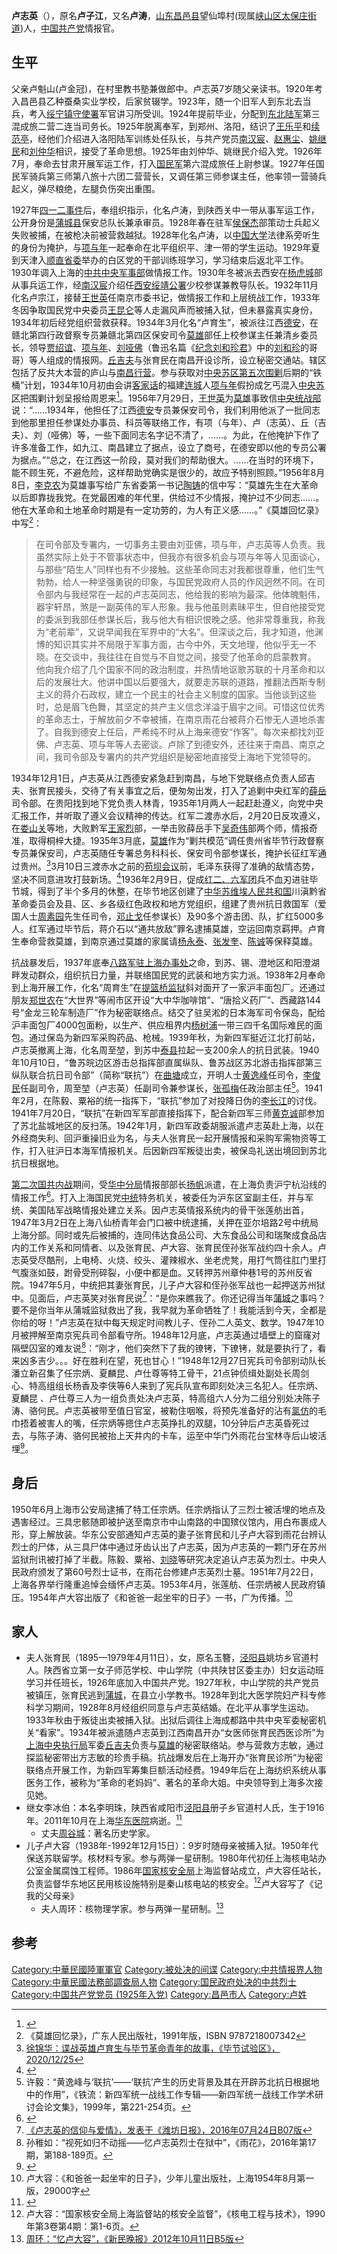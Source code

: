 '''卢志英'''（{{bd|1905年|11月8日|1948年|12月27日}}），原名'''卢子江'''，又名'''卢涛'''，[[山东|山东]][[昌邑县|昌邑县]]望仙埠村(现属[[峡山区|峡山区]][[太保庄街道|太保庄街道]])人，[[中国共产党|中国共产党]]情报官。

==生平==
父亲卢魁山(卢金冠)，在村里教书塾兼做郎中。卢志英7岁随父亲读书。1920年考入昌邑县乙种蚕桑实业学校，后家贫辍学。1923年，随一个旧军人到东北去当兵，考入[[绥宁县|绥宁镇守使署]]军官讲习所受训。1924年提前毕业，分配到[[奉军|东北陆军]]第三混成旅二营二连当司务长。1925年脱离奉军，到郑州、洛阳，结识了[[王乐平|王乐平]]和[[续范亭|续范亭]]，经他们介绍进入洛阳陆军训练处任队长，与共产党员[[南汉宸|南汉宸]]、[[赵惠尘|赵惠尘]]、[[姚继民|姚继民]]和[[刘仲华|刘仲华]]相识，接受了革命思想。1925年由刘仲华、姚继民介绍入党。1926年7月，奉命去甘肃开展军运工作，打入[[国民军|国民军]]第六混成旅任上尉参谋。1927年任国民军骑兵第三师第八旅十六团二营营长，又调任第三师参谋主任，他率领一营骑兵起义，弹尽粮绝，左腿负伤突出重围。

1927年[[四一二事件|四一二事件]]后，奉组织指示，化名卢涛，到陕西关中一带从事军运工作，公开身份是[[蒲城县|蒲城县]]保安总队长兼承审员。1928年春在驻军[[侯保杰|侯保杰]]部策动士兵起义失败被捕，在被枪决前被营救越狱。1928年化名卢涛，以[[中国大学|中国大学]]法律系旁听生的身份为掩护，与[[项与年|项与年]]一起奉命在北平组织平、津一带的学生运动。1929年夏到天津入[[顺直省委|顺直省委]]举办的白区党的干部训练班学习，学习结束后返北平工作。1930年调入上海的[[中共中央军事部|中共中央军事部]]做情报工作。1930年冬被派去西安在[[杨虎城|杨虎城]]部从事兵运工作，经[[南汉宸|南汉宸]]介绍任[[西安绥靖公署|西安绥靖公署]]少校参谋兼教导队长。1932年11月化名卢宗江，接替[[王世英|王世英]]任南京市委书记，做情报工作和上层统战工作，1933年冬因争取国民党中央委员[[王昆仑|王昆仑]]等人走漏风声而被捕入狱，但未暴露真实身份，1934年初后经党组织营救获释。1934年3月化名“卢育生”，被派往江西[[德安|德安]]，在赣北第四行政督察专员兼赣北第四区保安司令[[莫雄|莫雄]]部任上校参谋主任兼清乡委员长，领导[[贾绍谊|贾绍谊]]、[[项与年|项与年]]、[[刘哑佛|刘哑佛]]（鲁迅名篇《[[纪念刘和珍君|纪念刘和珍君]]》中的[[刘和珍|刘和珍]]的哥哥）等人组成的情报网。[[丘吉夫|丘吉夫]]与张育民在南昌开设诊所，设立秘密交通站。辖区包括了反共大本营的庐山与[[南昌行营|南昌行营]]。参与获取对[[中央苏区第五次反围剿战争|中央苏区第五次围剿]]后期的“铁桶”计划，1934年10月初由会讲[[客家话|客家话]]的福建[[连城|连城]]人[[项与年|项与年]]假扮成乞丐混入[[中央苏区|中央苏区]]把围剿计划呈报给周恩来<ref>{{cite news|title=红军得以突围长征多亏了谁的秘密情报？|url=http://view.news.qq.com/a/20150418/011766.htm|accessdate=2015-05-24|work=腾讯|archive-date=2019-12-05|archive-url=https://web.archive.org/web/20191205072822/https://view.news.qq.com/a/20150418/011766.htm|dead-url=no}}</ref>。1956年7月29日，[[王世英|王世英]]为[[莫雄|莫雄]]事致信[[中央统战部|中央统战部]]说：“……1934年，他担任了江西[[德安|德安]]专员兼保安司令，我们利用他派了一批同志到他那里担任参谋处办事员、科员等联络工作，有项（与年）、卢（志英）、丘（吉夫）、刘（哑佛）等，一些下面同志名字记不清了，……。为此，在他掩护下作了许多准备工作，如九江、南昌建立了据点，设立了商号，在德安即以他的专员公署为据点。”“总之，在江西这一阶段，莫对我们的帮助很大。……在当时的环境下，能不顾生死，不避危险，这样帮助党确实是很少的，故应予特别照顾。”1956年8月8日，[[李克农|李克农]]为莫雄事写给广东省委第一书记[[陶铸|陶铸]]的信中写：“莫雄先生在大革命以后即靠拢我党。在党最困难的年代里，供给过不少情报，掩护过不少同志……。他在大革命和土地革命时期是有一定功劳的，为人有正义感……。”《莫雄回忆录》中写<ref>《莫雄回忆录》，广东人民出版社，1991年版，ISBN 9787218007342 </ref>：
<blockquote>
在司令部及专署内，一切事务主要由刘亚佛，项与年，卢志英等人负责。我虽然实际上处于不管事状态中，但我亦有很多机会与项与年等人见面谈心，与那些“陌生人”同样也有不少接触。这些革命同志对我都很尊重，他们生气勃勃，给人一种坚强勇锐的印象，与国民党政府人员的作风迥然不同。在司令部内与我经常在一起的卢志英同志，他给我的影响为最深。他体魄魁伟，器宇轩昂，煞是一副英伟的军人形象。我与他虽则素昧平生，但自他接受党的委派到我部任参谋长后，我与他大有相识恨晚之感。他非常尊重我，称我为“老前辈”，又说早闻我在军界中的“大名”。但深谈之后，我才知道，他渊博的知识其实并不局限于军事方面，古今中外，天文地理，他似乎无一不晓。在交谈中，我往往在自觉与不自觉之间，接受了他革命的启蒙教育。<br />

他向我介绍了几个国家不同的政治制度，并热情地讴歌苏联的十月革命和以后的发展壮大。他讲中国以后要强大，就要走苏联的道路，推翻法西斯专制主义的蒋介石政权，建立一个民主的社会主义制度的国家。当他谈到这些时，总是眉飞色舞，其坚定的共产主义信念洋溢于眉宇之间。可惜这位优秀的革命志士，于解放前夕不幸被捕，在南京雨花台被蒋介石惨无人道地杀害了。自我到德安上任后，严希纯不时从上海来德安“作客”。每次来都找刘亚佛、卢志英、项与年等人去密谈。卢除了到德安外，还往来于南昌、南京之间，我司令部及专署内的共产党组织是秘密地直接受上海地下党领导的。
</blockquote>

1934年12月1日，卢志英从江西德安紧急赶到南昌，与地下党联络点负责人邱吉夫、张育民接头，交待了有关事宜之后，便匆匆出发，打入了追剿中央红军的[[薛岳|薛岳]]司令部。在贵阳找到地下党负责人林青，1935年1月两人一起赶赴遵义，向党中央汇报工作，并听取了遵义会议精神的传达。红军二渡赤水后，2月20日反攻遵义，在[[娄山关|娄山关]]等地，大败黔军[[王家烈|王家烈]]部，一举击败薛岳手下[[吴奇伟|吴奇伟]]部两个师，情报奇准，取得桐梓大捷。1935年3月底，[[莫雄|莫雄]]作为“剿共模范”调任贵州省毕节行政督察专员兼保安司，卢志英随任专署总务科科长、保安司令部参谋长，掩护长征红军通过贵州。<ref>[https://new.qq.com/omn/20210101/20210101A05KKR00.html 徐锦华：谍战英雄卢育生与毕节革命青年的故事，《毕节试验区》，2020/12/25]</ref>3月10日三渡赤水之前的[[苟坝会议|苟坝会议]]前，毛泽东获得了准确的敌情态势，坚决不同意进攻打鼓新场。<ref>{{Cite web |url=https://epaper.gmw.cn/zhdsb/html/2011-07/13/nw.D110000zhdsb_20110713_1-06.htm |title=王清波：“被隐没的中共高级特工 卢志英事迹考略”，《中华读书报》，2011年07月13日06版。 |access-date=2021年1月18日 |archive-date=2011年8月20日 |archive-url=https://web.archive.org/web/20110820063623/http://epaper.gmw.cn/zhdsb/html/2011-07/13/nw.D110000zhdsb_20110713_1-06.htm }}</ref>1936年2月9日，促成[[红二、六军团|红二、六军团]]兵不血刃进驻毕节城，得到了半个多月的休整，在毕节地区创建了[[中华苏维埃人民共和国|中华苏维埃人民共和国]]川滇黔省革命委员会及县、区、乡各级红色政权和地方党组织，组建了贵州抗日救国军（爱国人士[[周素园|周素园]]先生任司令，[[邓止戈|邓止戈]]任参谋长）及90多个游击团、队，扩红5000多人。红军通过毕节后，蒋介石以“通共放敌”罪名逮捕莫雄，空运回南京羁押。卢育生奉命营救莫雄，到南京通过莫雄的家属请[[杨永泰|杨永泰]]、[[张发奎|张发奎]]、[[陈诚|陈诚]]等保释莫雄。

抗战暴发后，1937年底奉[[八路军驻上海办事处|八路军驻上海办事处]]之命，到苏、锡、澄地区和阳澄湖畔发动群众，组织抗日力量，并联络国民党的武装和地方实力派。1938年2月奉命到上海开展工作，化名“周育生”在[[提篮桥监狱|提篮桥监狱]]斜对面开了一家沪丰面包厂。还通过朋友[[郑世农|郑世农]]在“大世界”等闹市区开设“大中华咖啡馆”、“唐拾义药厂”、西藏路144号“金龙三轮车制造厂”作为秘密联络点。结交了驻吴淞的日本海军司令保岛，配给沪丰面包厂4000包面粉，以生产、供应租界内[[杨树浦|杨树浦]]一带三四千名国际难民的面包。通过保岛为新四军采购药品、枪械。1939年秋，为新四军挺近江北打前站，卢志英撤离上海，化名周至堃，到苏中[[泰县_(江苏省)|泰县]]拉起一支200余人的抗日武装。1940年10月10日，“鲁苏皖边区游击总指挥部直属纵队、鲁苏战区苏北游击指挥部第三纵队联合抗日司令部”（简称“联抗”）在[[曲塘镇|曲塘]]成立，开明人士[[黄逸峰|黄逸峰]]任司令，[[李俊民|李俊民]]任副司令，周至堃（卢志英）任副司令兼参谋长，[[张孤梅|张孤梅]]任政治部主任<ref>许毅：“黄逸峰与‘联抗’——‘联抗’产生的历史背景及其在开辟苏北抗日根据地中的作用”，《铁流：新四军统一战线工作专辑——新四军统一战线工作学术研讨会论文集》，1999年，第221-254页。</ref>。1941年2月，在陈毅、粟裕的统一指挥下，“联抗”参加了对投降日伪的[[李长江|李长江]]的讨伐。1941年7月20日，“联抗”在新四军军部直接指挥下，配合新四军三师[[黄克诚|黄克诚]]部参加了苏北盐城地区的反扫荡。1942年1月，新四军政委胡服派遣卢志英赴上海，以在外经商失利、回沪重操旧业为名，与夫人张育民一起开展情报和采购军需物资等工作，打入驻沪日本海军情报机关。后因新四军叛徒出卖，被保岛礼送出境回到苏北抗日根据地。

[[第二次国共内战|第二次国共内战]]期间，受[[华中分局|华中分局]]情报部部长[[扬帆|扬帆]]派遣，在上海负责沪宁杭沿线的情报工作<ref>{{cite news|title=峡山区瞻仰卢志英烈士故居 重温入党誓词|url=http://weifang.sdnews.com.cn/wfgd/201404/t20140404_1571531.htm|accessdate=2015-05-24|work=鲁网潍坊频道|deadurl=yes|archiveurl=https://web.archive.org/web/20150524183155/http://weifang.sdnews.com.cn/wfgd/201404/t20140404_1571531.htm|archivedate=2015-05-24}}</ref>。打入上海国民党[[中统|中统]]特务机关，被委任为沪东区室副主任，并与军统、美国陆军战略情报处建立关系。因卢志英情报系统内的骨干张莲舫出首，1947年3月2日在上海八仙桥青年会门口被中统逮捕，关押在亚尔培路2号中统局上海分部。同时或先后被捕的，连同伟达食品公司、大东食品公司和瑞聚成食品店内的工作关系和同情者、以及张育民、卢大容、张育民侄孙张军战约四十余人。卢志英受尽酷刑，上电椅、火烧、绞头、灌辣椒水、坐老虎凳，用打气筒往肛门里打气腹涨如鼓，跗骨受刑碎裂，小便中都是血。又转押苏州章仲巷1号的苏州反省院。1947年5月，中统把其妻张育民，儿子卢大容和侄孙张军战也一起押送苏州狱中。见面后，卢志英笑对张育民说<ref>[http://wfwb.wfnews.com.cn/content/20160724/ArticelB07002EL.htm   《卢志英的信仰与爱情》，发表于《潍坊日报》，2016年07月24日B07版]</ref>：“是你来瞧我了。你还记得当年[[蒲城|蒲城]]之事吗？要不是你当年从蒲城监狱救出了我，我早就为革命牺牲了！我能活到今天，全都是你给的呀！”卢志英在狱中每天规定时间教儿子、侄孙二人英文、数学。1947年10月被押解至南京宪兵司令部看守所。1948年12月底，卢志英通过墙壁上的窟窿对隔壁囚室的难友说<ref>孙稚如：“视死如归不动摇——忆卢志英烈士在狱中”，《雨花》，2016年第17期，第188-189页。</ref>：“刚才，他们突然下了我的镣铐，下镣铐，就是要执行了，看来凶多吉少。。。好在胜利在望，死也甘心！”1948年12月27日宪兵司令部别动队长潘立新召集了任宗炳、夏麟昆、卢仕尊等特工骨干，21点钟侦缉处副处长周剑心、特高组组长杨香及李侠等6人来到了宪兵队宣布即刻处决三名犯人。任宗炳、夏麟昆 、卢仕尊三人为一组负责处决卢志英，特高组六人分为二组分别处决陈子涛、骆何民。卢志英被带至值日官室，被勒住咽喉，将预先准备好的沾有[[氯仿|氯仿]]的毛巾捂着被害人的嘴，任宗炳等摁住卢志英挣扎的双腿，10分钟后卢志英昏死过去，与陈子涛、骆何民被抬上天井内的卡车，运至中华门外雨花台宝林寺后山坡活埋<ref>{{cite news|title=千万次的追寻，撞击心灵|url=http://njrb.njdaily.cn/njrb/html/2015-04/05/content_151757.htm|accessdate=2015-05-24|work=南京日报|deadurl=yes|archiveurl=https://web.archive.org/web/20150524180448/http://njrb.njdaily.cn/njrb/html/2015-04/05/content_151757.htm|archivedate=2015-05-24}}</ref>。

==身后==

1950年6月上海市公安局逮捕了特工任宗炳。任宗炳指认了三烈士被活埋的地点及遇害经过。三具忠骸随即被护送至南京市中山南路的中国殡仪馆内，用白布裹成人形，穿上解放装。华东公安部通知卢志英的妻子张育民和儿子卢大容到雨花台辨认烈士的尸体，从三具尸体中通过牙齿认出了卢志英，因为卢志英的一颗门牙在苏州监狱刑讯被打掉了半截。陈毅、粟裕、[[刘晓|刘晓]]等研究决定追认卢志英为烈士。中央人民政府颁发了第60号烈士证书，在雨花台修建卢志英烈士墓。1951年7月22日，上海各界举行隆重追悼会缅怀卢志英。1953年4月，张莲舫、任宗炳被人民政府镇压。1954年卢大容出版了《和爸爸一起坐牢的日子》一书，广为传播。<ref>卢大容：《和爸爸一起坐牢的日子》，少年儿童出版社，上海1954年8月第一版，29000字</ref>

==家人==
*夫人张育民（1895—1979年4月11日），女，原名玉簪，[[泾阳县|泾阳县]]姚坊乡官道村人。陕西省立第一女子师范学校、中山学院（中共陕甘区委主办）妇女运动班学习并任班长，1926年底加入中国共产党。1927年秋，中山学院的共产党员被镇压，张育民逃到[[蒲城|蒲城]]，在县立小学教书。1928年到北大医学院妇产科专修科学习期间，1928年8月经组织同意与卢志英结婚。在北平从事学生运动。1933年秋由于叛徒出卖被捕入狱。出狱后调往上海成都路中共中央军委秘密机关“看家”。1934年被派遣随卢志英到江西南昌开办“女医师张育民西医诊所”为[[上海中央执行局|上海中央执行局]]军委[[丘吉夫|丘吉夫]]负责与[[莫雄|莫雄]]的秘密联络站。参与营救方志敏，通过探监秘密带出方志敏的珍贵手稿。抗战爆发后在上海开办“张育民诊所”为秘密联络点开展工作，为新四军筹集巨额活动经费。1949年后在上海纺织系统从事医务工作，被称为“革命的老妈妈”、著名的革命大姐。中央领导到上海多次接见她。
*继女李冰伯：本名李明珠，陕西省咸阳市[[泾阳县|泾阳县]]册子乡官道村人氏，生于1916年。2011年10月在上海[[华东医院|华东医院]]病逝。<ref>{{Cite web |url=http://sh.eastday.com/m/20141023/u1ai8406035.html |title=周洛华：“‘但不过我们心里都有她’——纪念我的祖母李冰伯”，来源：东方网,  2014-10-23 |access-date=2021-01-18 |archive-date=2014-11-02 |archive-url=https://web.archive.org/web/20141102105950/http://sh.eastday.com/m/20141023/u1ai8406035.html |dead-url=no }}</ref>
**丈夫[[周谷城|周谷城]]：著名历史学家。
*儿子卢大容（1938年-1992年12月15日）：9岁时随母亲被捕入狱。1950年代保送苏联留学。核材料专家。参与两弹一星研制。1980年代初任上海核电站办公室金属腐蚀工程师。1986年[[国家核安全局|国家核安全局]]上海监督站成立，卢大容任站长，负责监督华东地区民用核设施特别是秦山核电站的核安全。<ref>卢大容：“国家核安全局上海监督站的核安全监督”，《核电工程与技术》，1990年第3卷第4期：第1-6页。</ref>卢大容写了《记我的父母亲》
**夫人周环：核物理学家。参与两弹一星研制。<ref>[http://xmwb.xinmin.cn/html/2012-10/11/content_33_5.htm  周环：“忆卢大容”，《新民晚报》2012年10月11日B5版]</ref>

==参考==
{{reflist}}

{{Authority control}}
[[Category:中華民國陸軍軍官|Category:中華民國陸軍軍官]]
[[Category:被处决的间谍|Category:被处决的间谍]]
[[Category:中共情报界人物|Category:中共情报界人物]]
[[Category:中華民國法務部調查局人物|Category:中華民國法務部調查局人物]]
[[Category:国民政府处决的中共烈士|Category:国民政府处决的中共烈士]]
[[Category:中国共产党党员_(1925年入党)|Category:中国共产党党员 (1925年入党)]]
[[Category:昌邑市人|Category:昌邑市人]]
[[Category:卢姓|Category:卢姓]]
